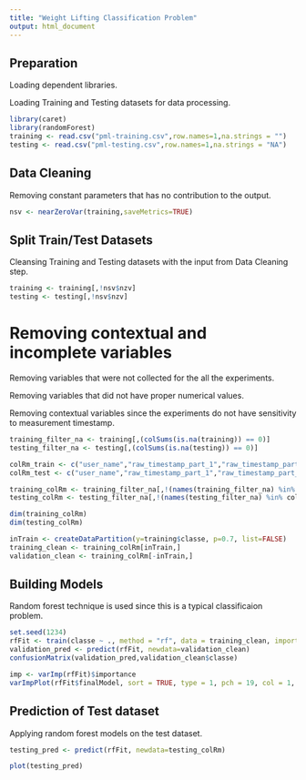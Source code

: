 ```yaml
---
title: "Weight Lifting Classification Problem"
output: html_document
---
```


## Preparation

Loading dependent libraries. 

Loading Training and Testing datasets for data processing.

```r
library(caret)
library(randomForest)
training <- read.csv("pml-training.csv",row.names=1,na.strings = "")
testing <- read.csv("pml-testing.csv",row.names=1,na.strings = "NA")
```

## Data Cleaning

Removing constant parameters that has no contribution to the output.

```r
nsv <- nearZeroVar(training,saveMetrics=TRUE)
```

## Split Train/Test Datasets

Cleansing Training and Testing datasets with the input from Data Cleaning step.

```r
training <- training[,!nsv$nzv]
testing <- testing[,!nsv$nzv]
```

# Removing contextual and incomplete variables

Removing variables that were not collected for the all the experiments.

Removing variables that did not have proper numerical values.

Removing contextual variables since the experiments do not have sensitivity to measurement timestamp.

```r
training_filter_na <- training[,(colSums(is.na(training)) == 0)]
testing_filter_na <- testing[,(colSums(is.na(testing)) == 0)]

colRm_train <- c("user_name","raw_timestamp_part_1","raw_timestamp_part_2","cvtd_timestamp","num_window")
colRm_test <- c("user_name","raw_timestamp_part_1","raw_timestamp_part_2","cvtd_timestamp","num_window","problem_id")

training_colRm <- training_filter_na[,!(names(training_filter_na) %in% colRm_train)]
testing_colRm <- testing_filter_na[,!(names(testing_filter_na) %in% colRm_test)]

dim(training_colRm)
dim(testing_colRm)

inTrain <- createDataPartition(y=training$classe, p=0.7, list=FALSE)
training_clean <- training_colRm[inTrain,]
validation_clean <- training_colRm[-inTrain,]
```

## Building Models

Random forest technique is used since this is a typical classificaion problem.

```r
set.seed(1234)
rfFit <- train(classe ~ ., method = "rf", data = training_clean, importance = T, trControl = trainControl(method = "cv", number = 4))
validation_pred <- predict(rfFit, newdata=validation_clean)
confusionMatrix(validation_pred,validation_clean$classe)

imp <- varImp(rfFit)$importance
varImpPlot(rfFit$finalModel, sort = TRUE, type = 1, pch = 19, col = 1, cex = 1, main = "Importance of the Predictors")
```

## Prediction of Test dataset

Applying random forest models on the test dataset.

```r
testing_pred <- predict(rfFit, newdata=testing_colRm)
```

```r
plot(testing_pred)
```